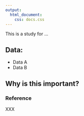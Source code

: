 ```yaml
---
output: 
  html_document:
    css: docs.css
---
```



This is a study for ...


## Data:

- Data A
- Data B


## Why is this important?







### Reference
XXX 

